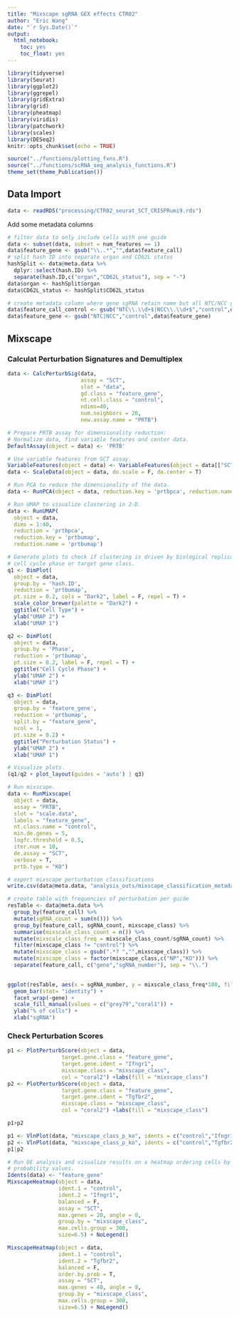 ```yaml
---
title: "Mixscape sgRNA GEX effects CTR02"
author: "Eric Wang"
date: "`r Sys.Date()`"
output:
  html_notebook:
    toc: yes
    toc_float: yes
---
```


```r
library(tidyverse)
library(Seurat)
library(ggplot2)
library(ggrepel)
library(gridExtra)
library(grid)
library(pheatmap)
library(viridis)
library(patchwork)
library(scales)
library(DESeq2)
knitr::opts_chunk$set(echo = TRUE)

source("../functions/plotting_fxns.R")
source("../functions/scRNA_seq_analysis_functions.R")
theme_set(theme_Publication())
```

## **Data Import**

```r
data <- readRDS("processing/CTR02_seurat_SCT_CRISPRumi9.rds")
```

Add some metadata columns

```r
# filter data to only include cells with one guide
data <- subset(data, subset = num_features == 1)
data$feature_gene <- gsub("\\..*","",data$feature_call)
# split hash ID into separate organ and CD62L status
hashSplit <- data@meta.data %>%
  dplyr::select(hash.ID) %>%
  separate(hash.ID,c("organ","CD62L_status"), sep = "-")
data$organ <- hashSplit$organ
data$CD62L_status <- hashSplit$CD62L_status

# create metadata column where gene sgRNA retain name but all NTC/NCC guides are merged
data$feature_call_control <- gsub("NTC\\.\\d+$|NCC\\.\\d+$","control",data$feature_call)
data$feature_gene <- gsub("NTC|NCC","control",data$feature_gene)
```

## **Mixscape**

### Calculat Perturbation Signatures and Demultiplex

```r
data <- CalcPerturbSig(data,
                       assay = "SCT",
                       slot = "data",
                       gd.class = "feature_gene",
                       nt.cell.class = "control",
                       ndims=40,
                       num.neighbors = 20,
                       new.assay.name = "PRTB")

# Prepare PRTB assay for dimensionality reduction: 
# Normalize data, find variable features and center data.
DefaultAssay(object = data) <- 'PRTB'

# Use variable features from SCT assay.
VariableFeatures(object = data) <- VariableFeatures(object = data[["SCT"]])
data <- ScaleData(object = data, do.scale = F, do.center = T)

# Run PCA to reduce the dimensionality of the data.
data <- RunPCA(object = data, reduction.key = 'prtbpca', reduction.name = 'prtbpca')

# Run UMAP to visualize clustering in 2-D.
data <- RunUMAP(
  object = data, 
  dims = 1:40, 
  reduction = 'prtbpca', 
  reduction.key = 'prtbumap', 
  reduction.name = 'prtbumap')
```

```r
# Generate plots to check if clustering is driven by biological replicate ID, 
# cell cycle phase or target gene class.
q1 <- DimPlot(
  object = data, 
  group.by = 'hash.ID', 
  reduction = 'prtbumap', 
  pt.size = 0.2, cols = "Dark2", label = F, repel = T) +
  scale_color_brewer(palette = "Dark2") +
  ggtitle("Cell Type") +
  ylab("UMAP 2") +
  xlab("UMAP 1")

q2 <- DimPlot(
  object = data, 
  group.by = 'Phase', 
  reduction = 'prtbumap', 
  pt.size = 0.2, label = F, repel = T) +
  ggtitle("Cell Cycle Phase") +
  ylab("UMAP 2") +
  xlab("UMAP 1")

q3 <- DimPlot(
  object = data,
  group.by = 'feature_gene',
  reduction = 'prtbumap', 
  split.by = "feature_gene", 
  ncol = 1, 
  pt.size = 0.2) +
  ggtitle("Perturbation Status") +
  ylab("UMAP 2") +
  xlab("UMAP 1")

# Visualize plots.
(q1/q2 + plot_layout(guides = 'auto') | q3)
```

```r
# Run mixscape.
data <- RunMixscape(
  object = data, 
  assay = "PRTB", 
  slot = "scale.data", 
  labels = "feature_gene", 
  nt.class.name = "control", 
  min.de.genes = 5,
  logfc.threshold = 0.5,
  iter.num = 10, 
  de.assay = "SCT", 
  verbose = T,
  prtb.type = "KO")

# export mixscape perturbation classifications
write.csv(data@meta.data, "analysis_outs/mixscape_classification_metadata.csv")

# create table with frequencies of perturbation per guide
resTable <- data@meta.data %>% 
  group_by(feature_call) %>%
  mutate(sgRNA_count = sum(n())) %>%
  group_by(feature_call, sgRNA_count, mixscape_class) %>%
  summarise(mixscale_class_count = n()) %>%
  mutate(mixscale_class_freq = mixscale_class_count/sgRNA_count) %>%
  filter(mixscape_class != "control") %>%
  mutate(mixscape_class = gsub(".*? ","",mixscape_class)) %>%
  mutate(mixscape_class = factor(mixscape_class,c("NP","KO"))) %>%
  separate(feature_call, c("gene","sgRNA_number"), sep = "\\.")
  

ggplot(resTable, aes(x = sgRNA_number, y = mixscale_class_freq*100, fill= mixscape_class)) +
  geom_bar(stat= "identity") +
  facet_wrap(~gene) +
  scale_fill_manual(values = c("grey79","coral1")) + 
  ylab("% of cells") +
  xlab("sgRNA")
```

### Check Perturbation Scores

```r
p1 <- PlotPerturbScore(object = data, 
                 target.gene.class = "feature_gene",
                 target.gene.ident = "Ifngr1", 
                 mixscape.class = "mixscape_class", 
                 col = "coral2") +labs(fill = "mixscape_class")
p2 <- PlotPerturbScore(object = data, 
                 target.gene.class = "feature_gene",
                 target.gene.ident = "Tgfbr2", 
                 mixscape.class = "mixscape_class", 
                 col = "coral2") +labs(fill = "mixscape_class")

p1+p2
```

```r
p1 <- VlnPlot(data, "mixscape_class_p_ko", idents = c("control","Ifngr1 KO","Ifngr1 NP"))
p2 <- VlnPlot(data, "mixscape_class_p_ko", idents = c("control","Tgfbr2 KO","Tgfbr2 NP"))
p1|p2
```

```r
# Run DE analysis and visualize results on a heatmap ordering cells by their posterior 
# probability values.
Idents(data) <- "feature_gene"
MixscapeHeatmap(object = data, 
                ident.1 = "control", 
                ident.2 = "Ifngr1", 
                balanced = F, 
                assay = "SCT", 
                max.genes = 20, angle = 0, 
                group.by = "mixscape_class", 
                max.cells.group = 300, 
                size=6.5) + NoLegend()

MixscapeHeatmap(object = data, 
                ident.1 = "control", 
                ident.2 = "Tgfbr2", 
                balanced = F, 
                order.by.prob = T,
                assay = "SCT", 
                max.genes = 40, angle = 0, 
                group.by = "mixscape_class", 
                max.cells.group = 300, 
                size=6.5) + NoLegend()
```
